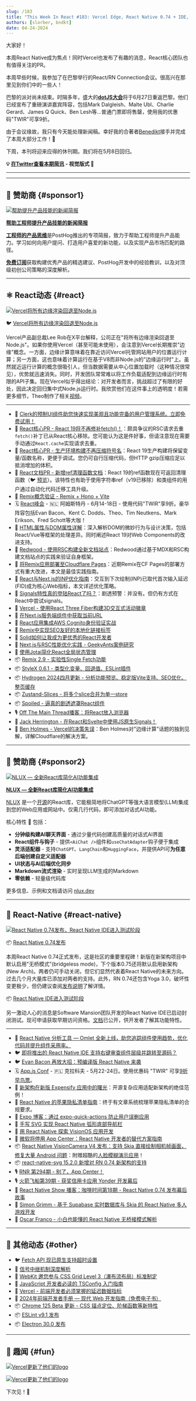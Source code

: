 ```yaml
---
slug: /183
title: "This Week In React #183: Vercel Edge, React Native 0.74 + IDE, refs, patching fetch(), Remix Single Fetch, RSCs, Signals, Redwood, Zustand Slices, XState, VisionCamera 4, NewArch, VisionOS..."
authors: [slorber, bndkt]
date: 04-24-2024
---
```


大家好！

本周React Native成为焦点！同时Vercel也发布了有趣的消息，React核心团队也有值得关注的PR。

本周早些时候，我参加了在巴黎举行的React/RN Connection会议。很高兴在那里见到你们中的一些人！

巴黎的派对尚未结束。时隔多年，盛大的[**dotJS大会**](https://www.dotjs.io/?utm_source=thisweekinreact)将于6月27日重返巴黎。他们已经宣布了重磅演讲嘉宾阵容，包括Mark Dalgleish、Malte Ubl、Charlie Gerard、James Q Quick、Ben Lesh等...普通门票即将售罄，使用我的优惠码"TWIR"可享9折。

由于会议缘故，我只有今天能处理新闻稿。幸好我的合著者[Benedikt](https://twitter.com/bndkt)接手并完成了本周大部分工作！🙏

下周，本刊将迎来应得的休刊期。我们将在5月8日回归。

<!-- truncate -->

**💡 [在Twitter查看本期简讯](https://slo.im/thread) - 视觉版式 🎨**

---


<Support />

---

## 💸 赞助商 {#sponsor1}

[![帮助提升产品技能的新闻简报](/emails/issues/183/posthog.jpg)](https://newsletter.posthog.com/?utm_source=twir&utm_campaign=twir)

**[帮助工程师提升产品技能的新闻简报](https://newsletter.posthog.com/?utm_source=twir&utm_campaign=twir)**

[**工程师的产品思维**](https://newsletter.posthog.com/?utm_source=twir&utm_campaign=twir)是PostHog推出的专项简报，致力于帮助工程师提升产品能力。学习如何向用户提问、打造用户喜爱的新功能，以及实现产品市场匹配的路径。

[**免费订阅**](https://newsletter.posthog.com/?utm_source=twir&utm_campaign=twir)获取构建优秀产品的精选建议、PostHog开发中的经验教训，以及对顶级初创公司策略的深度解析。

---

## ⚛️ React动态 {#react}

[![Vercel将所有边缘渲染回退至Node.js](/emails/issues/183/r183.jpg)](https://x.com/leeerob/status/1780705942734331983)

🐦 [Vercel将所有边缘渲染回退至Node.js](https://x.com/leeerob/status/1780705942734331983)

Vercel产品副总裁Lee Rob在X平台解释，公司正在"将所有边缘渲染回退至Node.js"。如果你使用Vercel（甚至可能未使用），会注意到Vercel长期推崇"边缘"概念。一方面，边缘计算意味着在靠近访问Vercel托管网站用户的位置运行计算；另一方面，这也意味着计算运行在基于V8而非Node.js的"边缘运行时"上。虽然就近运行计算的概念很吸引人，但当数据需要从中心位置加载时（这种情况很常见），优势就迅速消失。同时，开发团队常常难以将工作负载适配到边缘运行时有限的API子集。现在Vercel似乎得出结论：对开发者而言，挑战超过了有限的好处，因此决定回归集中式Node.js运行时。我欣赏他们在这件事上的透明度！若需更多细节，Theo制作了相关[视频](https://youtu.be/lAGE-k1Zfrg?si=5SP4hyoFkixTsh-y)。

---

- 💸 [Clerk的预制UI组件助您快速实现美观且功能完备的用户管理系统。立即免费试用！](https://go.clerk.com/AlkHHq8)
- 👀 [React核心PR - React 19将不再修补fetch()！](https://github.com/facebook/react/pull/28896)：颇具争议的RSC请求去重`fetch()`补丁已从React核心移除。您可能认为这是件好事，但请注意现在需要手动通过`React.cache`实现请求去重。
- 👀 [React核心PR - 生产环境构建不再压缩符号名](https://github.com/facebook/react/pull/28881)：React 19生产构建将保留变量/函数名称，更便于调试。您仍可自行压缩代码，但HTTP gzip压缩应足以抵消增加的体积。
- 👀 [React文档PR - 新增ref清理函数文档](https://github.com/reactjs/react.dev/pull/6770)：React 19的ref函数现在可返回清理函数（🐦 [预览](https://twitter.com/sebastienlorber/status/1783108366459375675)）。该特性也有助于使用字符串ref（v19已移除）和类组件的用户通过自动化代码迁移工具升级。
- 👀 [Remix概念验证 - Remix + Hono + Vite](https://github.com/yusukebe/hono-and-remix-on-vite)
- 🗓 [React峰会](https://reactsummit.com/?utm_source=thisweekinreact) - 🇳🇱 阿姆斯特丹 - 6月14-18日 - 使用代码"TWIR"享9折。豪华阵容包括Evan Bacon、Kent C. Dodds、Theo、Tim Neutkens、Mark Erikson、Fred Schott等大咖！
- 📜 [HTML属性与DOM属性详解](https://jakearchibald.com/2024/attributes-vs-properties/)：深入解析DOM的微妙行为与设计决策，包括React/Vue等框架的处理差异。同时阐述React 19对Web Components的改进支持。
- 📜 [Redwood - 使用RSC构建全新文档站点](https://redwoodjs.com/blog/building-a-new-docs-site-with-rsc)：Redwood通过基于MDX和RSC构建文档站点的实践来验证自身框架。
- 📜 [将Remix应用部署至Cloudflare Pages](https://www.jacobparis.com/content/remix-cloudflare-pages)：近期Remix在CF Pages的部署方式有重大改进，本文是最佳实践指南。
- 📜 [React与Next.js的INP优化指南](https://www.thisdot.co/blog/improving-inp-in-react-and-next-js)：交互到下次绘制(INP)已取代首次输入延迟(FID)成为核心Web指标，本文详述优化策略。
- 📜 [Signals特性真的登陆React了吗？](https://thenewstack.io/did-signals-just-land-in-react/)：剧透预警：并没有。但仍有方式在React中尝试signals。
- 📜 [Vercel - 使用React Three Fiber构建3D交互式活动徽章](https://vercel.com/blog/building-an-interactive-3d-event-badge-with-react-three-fiber)
- 📜 [在Next.js服务端组件中获取当前URL](https://www.propelauth.com/post/getting-url-in-next-server-components)
- 📜 [React应用集成AWS Cognito身份验证实战](https://evilmartians.com/chronicles/how-to-manifest-streamlined-authentication-aws-cognito-in-a-react-app)
- 📜 [Remix中实现SEO友好的本地化链接标签](https://react-japan.dev/en/blog/localized-link-tags-for-seo-in-remix)
- 📜 [Solid如何让我成为更优秀的React开发者](https://www.brenelz.com/posts/how-solid-made-me-a-better-react-developer/)
- 📜 [Next.js与RSC性能优化实践 - GeekyAnts案例研究](https://geekyants.com/blog/boosting-performance-with-nextjs-and-react-server-components-a-geekyantscom-case-study)
- 📜 [使用Jotai简化React全局状态管理](https://thenewstack.io/how-to-simplify-global-state-management-in-react-using-jotai/)
- 📦 [Remix 2.9 - 实验性Single Fetch功能](https://github.com/remix-run/remix/blob/main/CHANGELOG.md)
- 📦 [StyleX 0.6.1 - 类型化变量、回退值、ESLint插件](https://stylexjs.com/blog/v0.6.1)
- 📦 [Hydrogen 2024四月更新 - 分析功能预览、稳定版Vite支持、SEO优化、整页缓存](https://hydrogen.shopify.dev/update/april-2024)
- 📦 [Zustand-Slices - 将多个slice合并为单一store](https://github.com/zustandjs/zustand-slices)
- 📦 [Spoiled - 逼真的剧透遮罩React组件](https://github.com/molefrog/spoiled)
- 🎙️ [Off The Main Thread播客：将React放入浏览器](https://offthemainthread.tech/episode/putting-react-in-the-browser/)
- 🎥 [Jack Herrington - 在React和Svelte中使用JS原生Signals！](https://www.youtube.com/watch?v=HSVcZa5yTKE)
- 🎥 [Ben Holmes - Vercel的决策失误](https://www.youtube.com/watch?v=_dtyYDwHAIc)：Ben Holmes对"边缘计算"话题的独到见解，详解Cloudflare的解决方案。

<SubscribeFormEmbed placement="middle" />

---

## 💸 赞助商 {#sponsor2}

[![NLUX ― 全新React库简化AI功能集成](/emails/issues/183/nlux.jpg)](https://nlux.dev/?c-twr2-h)

**[NLUX ― 全新React库简化AI功能集成](https://nlux.dev/?c-twr2-h)**

[NLUX](https://nlux.dev?c-twr2-p1) 是一个[开源](https://github.com/nluxai/nlux)的React库，它能极简地将ChatGPT等强大语言模型(LLM)集成到您的Web应用或网站中。仅需几行代码，即可添加对话式AI功能。

核心特性 🌟 包括：

- **分钟级构建AI聊天界面** - 通过少量代码创建高质量的对话式AI界面
- **React组件与钩子** - 提供`<AiChat />`组件和`useChatAdapter`钩子便于集成
- **灵活适配器** - 支持`ChatGPT`、`LangChain`和`HuggingFace`，并提供API可**为任意后端创建自定义适配器**
- **UI状态与AI后端优化同步**
- **Markdown流式渲染** - 实时呈现LLM生成的Markdown
- **零依赖** - 轻量级代码库

更多信息、示例和文档请访问 [nlux.dev](https://nlux.dev?c-twr2-p1)

---

## 📱 React-Native {#react-native}

[![React Native 0.74发布，React Native IDE进入测试阶段](/emails/issues/183/rn183.jpg)](https://reactnative.dev/blog/2024/04/22/release-0.74)

📦 [React Native 0.74发布](https://reactnative.dev/blog/2024/04/22/release-0.74)

本周React Native 0.74正式发布，这是社区的重要里程碑！新版在新架构项目中默认启用"无桥模式"(bridgeless mode)，下个版本0.75还将默认启用新架构(New Arch)。两者仍可手动关闭，但它们显然代表着React Native的未来方向。过去几个月大量库已添加对两者的支持。此外，RN 0.74还包含Yoga 3.0，破坏性变更极少，但仍建议查阅[发布说明](https://reactnative.dev/blog/2024/04/22/release-0.74)了解详情。

📦 [React Native IDE进入测试阶段](https://ide.swmansion.com/)

另一激动人心的消息是Software Mansion团队开发的React Native IDE已启动封闭测试。现可申请获取早期访问资格。[文档](https://ide.swmansion.com/docs/getting-started)已公开，供开发者了解其功能特性。

---

- 💸 [React Native 分析工具 — Omlet 全新上线，助您追踪组件使用趋势，优化代码并提升组件采用率。](https://omlet.dev/?utm_campaign=partner_this-week-in-react_newsletter-rn-ql-apr-2024)
- 🐦 [即将推出的 React Native IDE 支持右键审查组件层级并跳转至源码？](https://x.com/kzzzf/status/1781334337960493100)
- 🐦 [Evan Bacon 再放大招：预编译版 React Native 来袭](https://x.com/Baconbrix/status/1782454818851663918)
- 🗓 [App.js Conf](https://appjs.co/?utm_source=thisweekinreact) - 🇵🇱 克拉科夫 - 5月22-24日。使用优惠码 "TWIR" 可享[9折早鸟票](https://ti.to/appjs/2024/discount/TWIR)。
- 📜 [新架构在新版 Expensify 应用中的曙光](https://blog.swmansion.com/sunrising-new-architecture-in-the-new-expensify-app-729d237a02f5)：开源复杂应用适配新架构的绝佳范例！
- 📜 [React Native 的苹果隐私清单指南](https://dev.to/dannyhw/apple-privacy-manifest-for-react-native-29fk)：终于有文章系统梳理苹果隐私清单的合规要求。
- 📜 [Expo 博客：通过 expo-quick-actions 防止用户误删应用](https://expo.dev/blog/expo-quick-actions)
- 📜 [手写 SVG 实现 React Native 弧形底部导航栏](https://kyleshevlin.com/react-native-curved-bottom-bar-with-handwritten-svg/)
- 📜 [用 React Native 探索 VisionOS 应用开发](https://geekyants.com/blog/exploring-visionos-apps-with-react-native)
- 📜 [微软将停用 App Center：React Native 开发者的替代方案指南](https://shift.infinite.red/microsoft-is-retiring-app-center-heres-what-react-native-developers-should-use-instead-c2a8786f971e)
- 📦 [React Native VisionCamera V4 发布：支持 Skia 直接绘制相机帧画面，修复大量 Android 问题](https://github.com/mrousavy/react-native-vision-camera/releases/tag/v4.0.0)：附赠超酷的[人脸模糊演示应用](https://github.com/mrousavy/FaceBlurApp)！
- 📦 [react-native-svg 15.2.0 新增对 RN 0.74 新架构的支持](https://github.com/software-mansion/react-native-svg/releases/tag/v15.2.0)
- 🎙️ [RNR 第294期 - 别了，App Center！](https://reactnativeradio.com/episodes/rnr-294-rip-app-center-and-other-news)
- 🎙 [火箭飞船第39期 - 获奖信用卡应用 Yonder 开发幕后](https://podcast.galaxies.dev/episodes/039-award-winning-credit-card-app-yonder-with-henry-moulton)
- 🎥 [React Native Show 播客：咖啡时间第18期 - React Native 0.74 发布幕后故事](https://www.youtube.com/watch?v=bLHubdUE2Ew)
- 🎥 [Simon Grimm - 基于 Supabase 实时数据库与 Skia 的 React Native 多人游戏开发](https://www.youtube.com/watch?v=rqbu-nGkOgw)
- 🎥 [Oscar Franco - 小白也能懂的 React Native 无桥接模式解析](https://www.youtube.com/watch?v=K5HBIKAjZ4U)

---

## 🔀 其他动态 {#other}

- 🐦 [Fetch API 现已原生支持超时设置](https://x.com/goenning/status/1781290404211814903)
- 📜 [信号中继机制深度解析](https://www.pzuraq.com/blog/on-signal-relays)
- 📜 [WebKit 邀您参与 CSS Grid Level 3（瀑布流布局）标准制定](https://webkit.org/blog/15269/help-us-invent-masonry-layouts-for-css-grid-level-3/)
- 📜 [JavaScript 开发者必读的 TSConfig 入门指南](https://deno.com/blog/intro-to-tsconfig)
- 📜 [Vercel - 前端开发者必须掌握的延迟数据指标](https://vercel.com/blog/latency-numbers-every-web-developer-should-know)
- 📖 [2024年前端开发者手册 — 现代 Web 开发指南（免费电子书）](https://frontendmasters.com/blog/front-end-developer-handbook-2024/)
- 📦 [Chrome 125 Beta 更新 - CSS 锚点定位、阶梯函数等新特性](https://developer.chrome.com/blog/chrome-125-beta?hl=en)
- 📦 [ESLint v9.1 发布](https://eslint.org/blog/2024/04/eslint-v9.1.0-released/)
- 📦 [Electron 30.0 发布](https://www.electronjs.org/blog/electron-30-0)

---

## 🤭 趣闻 {#fun}

[![Vercel更新了他们的logo](/emails/issues/183/meme.jpg)](https://twitter.com/RhysSullivan/status/1780822966349266957)

[![Vercel更新了他们的logo](/emails/issues/183/meme2.jpg)](https://twitter.com/bentonnnnnn/status/1781186098800267421)

下次见！👋